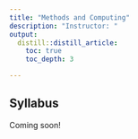```yaml
---
title: "Methods and Computing"
description: "Instructor: "
output:
  distill::distill_article:
    toc: true
    toc_depth: 3

---
```


## Syllabus
Coming soon!

<!-- 
[Click here to download the syllabus](Computing/2022/syllabus_computing.pdf)
-->

<!-- 
## Lectures
-->

<!-- 
### Module 1: Basic R programming

- Slides: [pdf](Computing/2022/Slides/mod1.pdf) 

- Exercises: [pdf](Computing/2022/Exercises/ex1.pdf), [Rmd](Computing/2022/Exercises/ex1.Rmd)

- Solutions: [pdf](Computing/2022/Solutions/sol1.pdf), [Rmd](Computing/2022/Solutions/sol1.Rmd)
-->

<!-- 
### Module 2: Data wrangling (I)

LaTeX, Markdown, tidyverse

- Slides: [pdf](Computing/2022/Slides/mod2.pdf) 

- Exercises: [pdf](Computing/2022/Exercises/ex2.pdf), [Rmd](Computing/2022/Exercises/ex2.Rmd)

- Solutions: [pdf](Computing/2022/Solutions/sol2.pdf), [Rmd](Computing/2022/Solutions/sol2.Rmd)
-->

<!-- 
### Module 3:Data wrangling (II)

ggplot2

- Slides: [pdf](Computing/2022/Slides/mod3.pdf) 

- Exercises: [pdf](Computing/2022/Exercises/ex3.pdf), [Rmd](Computing/2022/Exercises/ex3.Rmd)

- Solutions: [pdf](Computing/2022/Solutions/sol3.pdf), [Rmd](Computing/2022/Solutions/sol3.Rmd)
-->

<!-- 
### Module 4: Statistical inference (I)

Probability distributions

- Slides: [pdf](Computing/2022/Slides/mod4.pdf) 

- Exercises: [pdf](Computing/2022/Exercises/ex4.pdf), [Rmd](Computing/2022/Exercises/ex4.Rmd)

- Solutions: [pdf](Computing/2022/Solutions/sol4.pdf), [Rmd](Computing/2022/Solutions/sol4.Rmd)
-->

<!-- 
### Module 5: Statistical inference (II)

Estimation

- Slides: [pdf](Computing/2022/Slides/mod5.pdf) 

- Exercises: [pdf](Computing/2022/Exercises/ex5.pdf)

- Solutions: [pdf](Computing/2022/Solutions/sol5.pdf), [Rmd](Computing/2022/Solutions/sol5.Rmd)
-->

<!-- 
### Module 6: Statistical inference (III)
Hypothesis testing

- Slides: [pdf](Computing/2022/Slides/mod6.pdf) 

- Exercises: [pdf](Computing/2022/Exercises/ex6.pdf)

- Solutions: [pdf](Computing/2022/Solutions/sol6.pdf)
-->

<!-- 
### Module 7: Simulations 

- Slides: [pdf](Computing/2022/Slides/mod7.pdf) 

- Exercises: [pdf](Computing/2022/Exercises/ex7.pdf)

- Solutions: [pdf](Computing/2022/Solutions/sol7.pdf), [Rmd](Computing/2022/Solutions/sol7.Rmd)
-->

<!-- 
### Module 8: Bootstrap

- Slides: [pdf](Computing/2022/Slides/mod8.pdf) 

- Exercises: [pdf](Computing/2022/Exercises/ex8.pdf)

- Solution: [pdf](Computing/2022/Solutions/sol8.pdf), [Rmd](Computing/2022/Solutions/sol8.Rmd)
-->

<!-- 
### Module 9: Linear regression

- Slides: [pdf](Computing/2022/Slides/mod9.pdf) 

- Exercises: [pdf](Computing/2022/Exercises/ex9.pdf)

- Solution: [pdf](Computing/2022/Solutions/sol9.pdf), [Rmd](Computing/2022/Solutions/sol9.Rmd)
-->

<!-- 
### Module 10: Generalized linear models

- Slides: [pdf](Computing/2022/Slides/mod10.pdf) 

- Exercises: [pdf](Computing/2022/Exercises/ex10.pdf)

- Solution: [pdf](Computing/2022/Solutions/sol10.pdf), [Rmd](Computing/2022/Solutions/sol10.Rmd)
-->